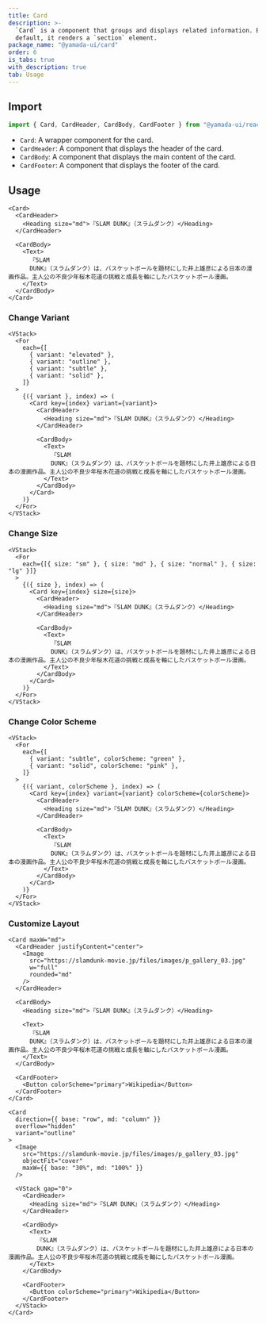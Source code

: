 ```yaml
---
title: Card
description: >-
  `Card` is a component that groups and displays related information. By
  default, it renders a `section` element.
package_name: "@yamada-ui/card"
order: 6
is_tabs: true
with_description: true
tab: Usage
---
```


## Import

```ts
import { Card, CardHeader, CardBody, CardFooter } from "@yamada-ui/react"
```

- `Card`: A wrapper component for the card.
- `CardHeader`: A component that displays the header of the card.
- `CardBody`: A component that displays the main content of the card.
- `CardFooter`: A component that displays the footer of the card.

## Usage

```tsx
<Card>
  <CardHeader>
    <Heading size="md">『SLAM DUNK』（スラムダンク）</Heading>
  </CardHeader>

  <CardBody>
    <Text>
      『SLAM
      DUNK』（スラムダンク）は、バスケットボールを題材にした井上雄彦による日本の漫画作品。主人公の不良少年桜木花道の挑戦と成長を軸にしたバスケットボール漫画。
    </Text>
  </CardBody>
</Card>
```

### Change Variant

```tsx
<VStack>
  <For
    each={[
      { variant: "elevated" },
      { variant: "outline" },
      { variant: "subtle" },
      { variant: "solid" },
    ]}
  >
    {({ variant }, index) => (
      <Card key={index} variant={variant}>
        <CardHeader>
          <Heading size="md">『SLAM DUNK』（スラムダンク）</Heading>
        </CardHeader>

        <CardBody>
          <Text>
            『SLAM
            DUNK』（スラムダンク）は、バスケットボールを題材にした井上雄彦による日本の漫画作品。主人公の不良少年桜木花道の挑戦と成長を軸にしたバスケットボール漫画。
          </Text>
        </CardBody>
      </Card>
    )}
  </For>
</VStack>
```

### Change Size

```tsx
<VStack>
  <For
    each={[{ size: "sm" }, { size: "md" }, { size: "normal" }, { size: "lg" }]}
  >
    {({ size }, index) => (
      <Card key={index} size={size}>
        <CardHeader>
          <Heading size="md">『SLAM DUNK』（スラムダンク）</Heading>
        </CardHeader>

        <CardBody>
          <Text>
            『SLAM
            DUNK』（スラムダンク）は、バスケットボールを題材にした井上雄彦による日本の漫画作品。主人公の不良少年桜木花道の挑戦と成長を軸にしたバスケットボール漫画。
          </Text>
        </CardBody>
      </Card>
    )}
  </For>
</VStack>
```

### Change Color Scheme

```tsx
<VStack>
  <For
    each={[
      { variant: "subtle", colorScheme: "green" },
      { variant: "solid", colorScheme: "pink" },
    ]}
  >
    {({ variant, colorScheme }, index) => (
      <Card key={index} variant={variant} colorScheme={colorScheme}>
        <CardHeader>
          <Heading size="md">『SLAM DUNK』（スラムダンク）</Heading>
        </CardHeader>

        <CardBody>
          <Text>
            『SLAM
            DUNK』（スラムダンク）は、バスケットボールを題材にした井上雄彦による日本の漫画作品。主人公の不良少年桜木花道の挑戦と成長を軸にしたバスケットボール漫画。
          </Text>
        </CardBody>
      </Card>
    )}
  </For>
</VStack>
```

### Customize Layout

```tsx
<Card maxW="md">
  <CardHeader justifyContent="center">
    <Image
      src="https://slamdunk-movie.jp/files/images/p_gallery_03.jpg"
      w="full"
      rounded="md"
    />
  </CardHeader>

  <CardBody>
    <Heading size="md">『SLAM DUNK』（スラムダンク）</Heading>

    <Text>
      『SLAM
      DUNK』（スラムダンク）は、バスケットボールを題材にした井上雄彦による日本の漫画作品。主人公の不良少年桜木花道の挑戦と成長を軸にしたバスケットボール漫画。
    </Text>
  </CardBody>

  <CardFooter>
    <Button colorScheme="primary">Wikipedia</Button>
  </CardFooter>
</Card>
```

```tsx
<Card
  direction={{ base: "row", md: "column" }}
  overflow="hidden"
  variant="outline"
>
  <Image
    src="https://slamdunk-movie.jp/files/images/p_gallery_03.jpg"
    objectFit="cover"
    maxW={{ base: "30%", md: "100%" }}
  />

  <VStack gap="0">
    <CardHeader>
      <Heading size="md">『SLAM DUNK』（スラムダンク）</Heading>
    </CardHeader>

    <CardBody>
      <Text>
        『SLAM
        DUNK』（スラムダンク）は、バスケットボールを題材にした井上雄彦による日本の漫画作品。主人公の不良少年桜木花道の挑戦と成長を軸にしたバスケットボール漫画。
      </Text>
    </CardBody>

    <CardFooter>
      <Button colorScheme="primary">Wikipedia</Button>
    </CardFooter>
  </VStack>
</Card>
```
